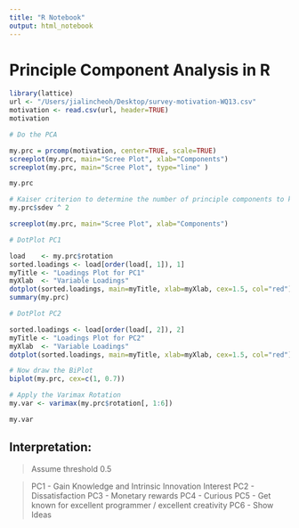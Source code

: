```yaml
---
title: "R Notebook"
output: html_notebook
---
```


# Principle Component Analysis in R 

```r
library(lattice)
url <- "/Users/jialincheoh/Desktop/survey-motivation-WQ13.csv"
motivation <- read.csv(url, header=TRUE)
motivation
```

```r
# Do the PCA 

my.prc = prcomp(motivation, center=TRUE, scale=TRUE)
screeplot(my.prc, main="Scree Plot", xlab="Components")
screeplot(my.prc, main="Scree Plot", type="line" )
```
```r
my.prc
```

```r
# Kaiser criterion to determine the number of principle components to keep 
my.prc$sdev ^ 2
```

```r

screeplot(my.prc, main="Scree Plot", xlab="Components")
```
```r
# DotPlot PC1

load    <- my.prc$rotation
sorted.loadings <- load[order(load[, 1]), 1]
myTitle <- "Loadings Plot for PC1" 
myXlab  <- "Variable Loadings"
dotplot(sorted.loadings, main=myTitle, xlab=myXlab, cex=1.5, col="red")
summary(my.prc)
```

```r
# DotPlot PC2

sorted.loadings <- load[order(load[, 2]), 2]
myTitle <- "Loadings Plot for PC2"
myXlab  <- "Variable Loadings"
dotplot(sorted.loadings, main=myTitle, xlab=myXlab, cex=1.5, col="red")
```
```r
# Now draw the BiPlot
biplot(my.prc, cex=c(1, 0.7))
```
```r
# Apply the Varimax Rotation
my.var <- varimax(my.prc$rotation[, 1:6])

my.var
```
## Interpretation: 

> Assume threshold 0.5 

> PC1 - Gain Knowledge and Intrinsic Innovation Interest 
> PC2 - Dissatisfaction 
> PC3 - Monetary rewards 
> PC4 - Curious 
> PC5 - Get known for excellent programmer / excellent creativity 
> PC6 - Show Ideas




